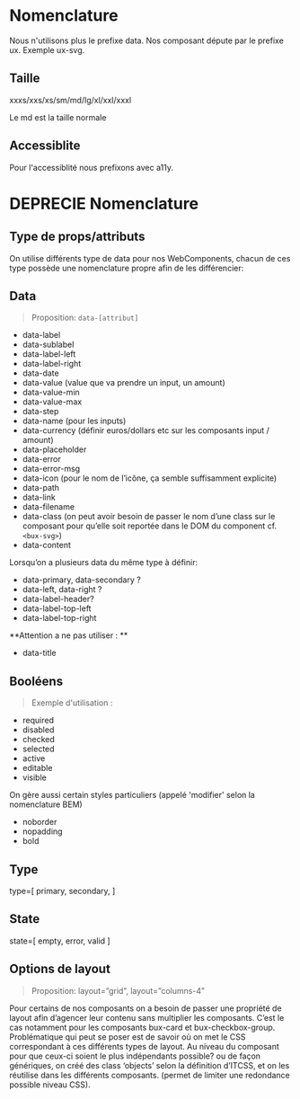 
<Meta title="General|Web Components/Nomenclature" />

# Nomenclature

Nous n'utilisons plus le prefixe data.
Nos composant députe par le prefixe ux. Exemple ux-svg.

## Taille

xxxs/xxs/xs/sm/md/lg/xl/xxl/xxxl

Le md est la taille normale

## Accessiblite

Pour l'accessiblité nous prefixons avec a11y.

# DEPRECIE Nomenclature

## Type de props/attributs

On utilise différents type de data pour nos WebComponents, chacun de ces type possède une nomenclature propre afin de les différencier:

## Data

> Proposition: `data-[attribut]`

- data-label
- data-sublabel
- data-label-left
- data-label-right
- data-date
- data-value (value que va prendre un input, un amount)
- data-value-min
- data-value-max
- data-step
- data-name (pour les inputs)
- data-currency (définir euros/dollars etc sur les composants input / amount)
- data-placeholder
- data-error
- data-error-msg
- data-icon (pour le nom de l’icône, ça semble suffisamment explicite)
- data-path
- data-link
- data-filename
- data-class (on peut avoir besoin de passer le nom d’une class sur le composant pour qu’elle soit reportée dans le DOM du component cf. `<bux-svg>`)
- data-content

Lorsqu’on a plusieurs data du même type à définir:

- data-primary, data-secondary ?
- data-left, data-right ?
- data-label-header?
- data-label-top-left
- data-label-top-right

**Attention a ne pas utiliser : **

- data-title

## Booléens

> Exemple d'utilisation :

- required
- disabled
- checked
- selected
- active
- editable
- visible

On gère aussi certain styles particuliers (appelé 'modifier' selon la nomenclature BEM)

- noborder
- nopadding
- bold

## Type

type=[
primary,
secondary,
]

## State

state=[
empty,
error,
valid
]

## Options de layout

> Proposition: layout=”grid”, layout=”columns-4”

Pour certains de nos composants on a besoin de passer une propriété de layout afin d’agencer leur contenu sans multiplier les composants. C’est le cas notamment pour les composants bux-card et bux-checkbox-group.
Problématique qui peut se poser est de savoir où on met le CSS correspondant à ces différents types de layout. Au niveau du composant pour que ceux-ci soient le plus indépendants possible? ou de façon génériques, on créé des class ‘objects’ selon la définition d’ITCSS, et on les réutilise dans les différents composants. (permet de limiter une redondance possible niveau CSS).
